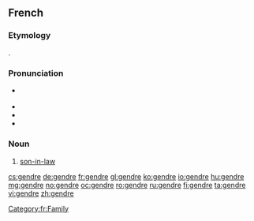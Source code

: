 ==French==

===Etymology===
{{etyl|la|fr}} {{term|gener}}.

===Pronunciation===
* {{IPA|/ʒɑ̃dʁ/|lang=fr}} {{X-SAMPA|/ZA~dR/}}
* {{audio|Fr-gendre.ogg|Audio}}
* {{rhymes|ɑ̃dʁ|lang=fr}}
* {{homophones|gendres|lang=fr}}

===Noun===
{{fr-noun|m}}

# [[son-in-law]]

[[Category:fr:Family]]

[[cs:gendre]]
[[de:gendre]]
[[fr:gendre]]
[[gl:gendre]]
[[ko:gendre]]
[[io:gendre]]
[[hu:gendre]]
[[mg:gendre]]
[[no:gendre]]
[[oc:gendre]]
[[ro:gendre]]
[[ru:gendre]]
[[fi:gendre]]
[[ta:gendre]]
[[vi:gendre]]
[[zh:gendre]]